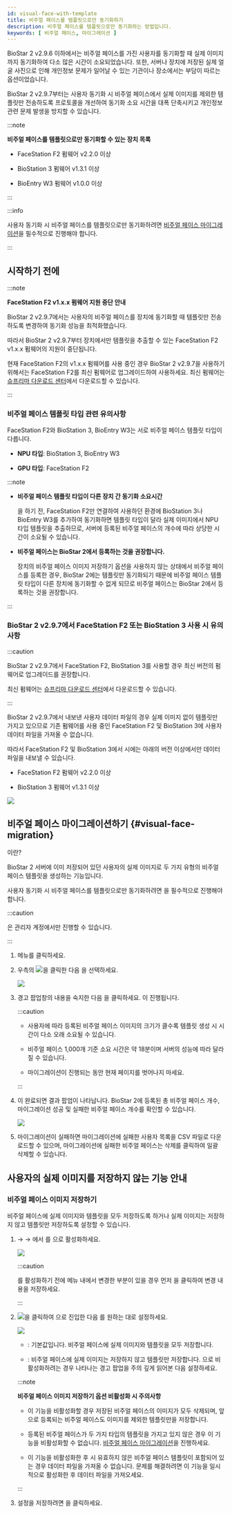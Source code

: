 ```yaml
---
id: visual-face-with-template
title: 비주얼 페이스를 템플릿으로만 동기화하기
description: 비주얼 페이스를 템플릿으로만 동기화하는 방법입니다.
keywords: [ 비주얼 페이스, 마이그레이션 ]
---
```


BioStar 2 v2.9.6 이하에서는 비주얼 페이스를 가진 사용자를 동기화할 때 실제 이미지까지 동기화하여 다소 많은 시간이 소요되었습니다. 또한, 서버나 장치에 저장된 실제 얼굴 사진으로 인해 개인정보 문제가 일어날 수 있는 기관이나 장소에서는 부담이 따르는 옵션이었습니다.

BioStar 2 v2.9.7부터는 사용자 동기화 시 비주얼 페이스에서 실제 이미지를 제외한 템플릿만 전송하도록 프로토콜을 개선하여 동기화 소요 시간을 대폭 단축시키고 개인정보 관련 문제 발생을 방지할 수 있습니다.

:::note

**비주얼 페이스를 템플릿으로만 동기화할 수 있는 장치 목록**

* FaceStation F2 펌웨어 v2.2.0 이상

* BioStation 3 펌웨어 v1.3.1 이상

* BioEntry W3 펌웨어 v1.0.0 이상

:::

:::info

사용자 동기화 시 비주얼 페이스를 템플릿으로만 동기화하려면 [비주얼 페이스 마이그레이션](#visual-face-migration)을 필수적으로 진행해야 합니다.

:::

## 시작하기 전에

:::note

**FaceStation F2 v1.x.x 펌웨어 지원 중단 안내**

BioStar 2 v2.9.7에서는 사용자의 비주얼 페이스를 장치에 동기화할 때 템플릿만 전송하도록 변경하여 동기화 성능을 최적화했습니다.

따라서 BioStar 2 v2.9.7부터 장치에서만 템플릿을 추출할 수 있는 FaceStation F2 v1.x.x 펌웨어의 지원이 중단됩니다.

현재 FaceStation F2의 v1.x.x 펌웨어를 사용 중인 경우 BioStar 2 v2.9.7을 사용하기 위해서는 FaceStation F2를 최신 펌웨어로 업그레이드하여 사용하세요. 최신 펌웨어는 [슈프리마 다운로드 센터](https://download.supremainc.com)에서 다운로드할 수 있습니다.

:::

### 비주얼 페이스 템플릿 타입 관련 유의사항

FaceStation F2와 BioStation 3, BioEntry W3는 서로 비주얼 페이스 템플릿 타입이 다릅니다.

* **NPU 타입**: BioStation 3, BioEntry W3

* **GPU 타입**: FaceStation F2

:::note

*  **비주얼 페이스 템플릿 타입이 다른 장치 간 동기화 소요시간**

    <Cmd sid="user.list.visualFaceMigration.title" />을 하기 전, FaceStation F2만 연결하여 사용하던 환경에 BioStation 3나 BioEntry W3를 추가하여 동기화하면 템플릿 타입이 달라 실제 이미지에서 NPU 타입 템플릿을 추출하므로, 서버에 등록된 비주얼 페이스의 개수에 따라 상당한 시간이 소요될 수 있습니다.

* **비주얼 페이스는 BioStar 2에서 등록하는 것을 권장합니다.**

    장치의 <Cmd>비주얼 페이스 이미지 저장하기</Cmd> 옵션을 사용하지 않는 상태에서 비주얼 페이스를 등록한 경우, BioStar 2에는 템플릿만 동기화되기 때문에 비주얼 페이스 템플릿 타입이 다른 장치에 동기화할 수 없게 되므로 비주얼 페이스는 BioStar 2에서 등록하는 것을 권장합니다.

:::

### BioStar 2 v2.9.7에서 FaceStation F2 또는 BioStation 3 사용 시 유의사항

:::caution

BioStar 2 v2.9.7에서 FaceStation F2, BioStation 3를 사용할 경우 최신 버전의 펌웨어로 업그레이드를 권장합니다.

최신 펌웨어는 [슈프리마 다운로드 센터](https://download.supremainc.com)에서 다운로드할 수 있습니다.

:::

BioStar 2 v2.9.7에서 내보낸 사용자 데이터 파일의 경우 실제 이미지 없이 템플릿만 가지고 있으므로 기존 펌웨어를 사용 중인 FaceStation F2 및 BioStation 3에 사용자 데이터 파일을 가져올 수 없습니다.

따라서 FaceStation F2 및 BioStation 3에서 <Cmd sid="menu.dataExport" /> 시에는 아래의 버전 이상에서만 데이터 파일을 내보낼 수 있습니다.

* FaceStation F2 펌웨어 v2.2.0 이상

* BioStation 3 펌웨어 v1.3.1 이상

<Image src='/img/en/biostar-data-file-export.png' className='none' caption />

## 비주얼 페이스 마이그레이션하기 {#visual-face-migration}

<Cmd sid="user.list.visualFaceMigration.title" />이란?

BioStar 2 서버에 이미 저장되어 있던 사용자의 실제 이미지로 두 가지 유형의 비주얼 페이스 템플릿을 생성하는 기능입니다.

사용자 동기화 시 비주얼 페이스를 템플릿으로만 동기화하려면 <Cmd sid="user.list.visualFaceMigration.title" />을 필수적으로 진행해야 합니다.

:::caution

<Cmd sid="user.list.visualFaceMigration.title" />은 관리자 계정에서만 진행할 수 있습니다.

:::

1. <Cmd sid="common.gnb.user" /> 메뉴를 클릭하세요.

1. 우측의 <Image src='/img/common/ico-user-option.png' ico />을 클릭한 다음 <Cmd sid="user.list.visualFaceMigration.title" />을 선택하세요.

    <Image src='/img/en/biostar-297-visual-face-migration-1.png' caption />

1. 경고 팝업창의 내용을 숙지한 다음 <Cmd sid="button.continue" />을 클릭하세요. <Cmd sid="user.list.visualFaceMigration.title" />이 진행됩니다.

    :::caution

    * 사용자에 따라 등록된 비주얼 페이스 이미지의 크기가 클수록 템플릿 생성 시 시간이 다소 오래 소요될 수 있습니다.

    * 비주얼 페이스 1,000개 기준 소요 시간은 약 18분이며 서버의 성능에 따라 달라질 수 있습니다.

    * 마이그레이션이 진행되는 동안 현재 페이지를 벗어나지 마세요.

    :::

1. <Cmd sid="user.list.visualFaceMigration.title" />이 완료되면 결과 팝업이 나타납니다. BioStar 2에 등록된 총 비주얼 페이스 개수, 마이그레이션 성공 및 실패한 비주얼 페이스 개수를 확인할 수 있습니다.

    <Image src='/img/en/biostar-297-visual-face-migration-2.png' className='none' caption />

1. 마이그레이션이 실패하면 마이그레이션에 실패한 사용자 목록을 CSV 파일로 다운로드할 수 있으며, 마이그레이션에 실패한 비주얼 페이스는 삭제를 클릭하여 일괄 <Cmd>삭제</Cmd>할 수 있습니다.

## 사용자의 실제 이미지를 저장하지 않는 기능 안내

### 비주얼 페이스 이미지 저장하기

비주얼 페이스에 실제 이미지와 템플릿을 모두 저장하도록 하거나 실제 이미지는 저장하지 않고 템플릿만 저장하도록 설정할 수 있습니다.

1. <Cmd sid="common.setting" /> → <Cmd sid="common.server" /> → <Cmd sid="settings.expertSettings.title" />에서 <Cmd sid="settings.expertSettings.enableOptionLabel" />를 <Cmd sid="common.use" />으로 활성화하세요.

    <Image src='/img/en/biostar-297-expert-setting-1.png' caption />

    :::caution

    <Cmd sid="settings.expertSettings.enableOptionLabel" />를 활성화하기 전에 <Cmd sid="common.server" /> 메뉴 내에서 변경한 부분이 있을 경우 먼저 <Cmd sid="button.apply" />을 클릭하여 변경 내용을 저장하세요.

    :::

1. <Image src='/img/en/ico-expert-setting.png' ico />을 클릭하여 <Cmd sid="settings.expertSettings.detail.title" />으로 진입한 다음 <Cmd sid="settings.expertSettings.detail.storeVisualFaceImageOptionLabel" />를 원하는 대로 설정하세요.

    <Image src='/img/en/biostar-297-expert-setting-2.png' caption />

    * <Cmd sid="common.use" />: 기본값입니다. 비주얼 페이스에 실제 이미지와 템플릿을 모두 저장합니다.

    * <Cmd sid="common.notUse" />: 비주얼 페이스에 실제 이미지는 저장하지 않고 템플릿만 저장합니다. <Cmd sid="common.notUse" />으로 비활성화하려는 경우 나타나는 경고 팝업을 주의 깊게 읽어본 다음 설정하세요.

    :::note

    **비주얼 페이스 이미지 저장하기 옵션 비활성화 시 주의사항**
    
    * 이 기능을 비활성화할 경우 저장된 비주얼 페이스의 이미지가 모두 삭제되며, 앞으로 등록되는 비주얼 페이스도 이미지를 제외한 템플릿만을 저장합니다.

    * 등록된 비주얼 페이스가 두 가지 타입의 템플릿을 가지고 있지 않은 경우 이 기능을 비활성화할 수 없습니다. [비주얼 페이스 마이그레이션](#visual-face-migration)을 진행하세요.

    * 이 기능을 비활성화한 후 <Cmd sid="menu.dataImport" /> 시 유효하지 않은 비주얼 페이스 템플릿이 포함되어 있는 경우 데이터 파일을 가져올 수 없습니다. 문제를 해결하려면 이 기능을 일시적으로 활성화한 후 데이터 파일을 가져오세요.

    :::

1. 설정을 저장하려면 <Cmd sid="button.apply" />을 클릭하세요.